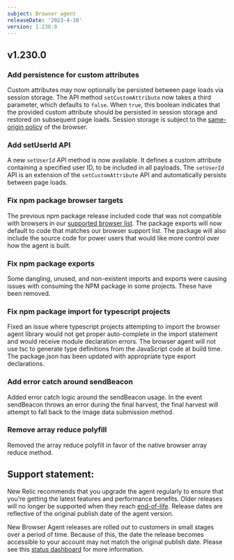 ```yaml
---
subject: Browser agent
releaseDate: '2023-4-10'
version: 1.230.0
---
```


## v1.230.0

### Add persistence for custom attributes
Custom attributes may now optionally be persisted between page loads via session storage. The API method `setCustomAttribute` now takes a third parameter, which defaults to `false`. When `true`, this boolean indicates that the provided custom attribute should be persisted in session storage and restored on subsequent page loads. Session storage is subject to the [same-origin policy](https://developer.mozilla.org/en-US/docs/Web/Security/Same-origin_policy) of the browser.

### Add setUserId API
A new `setUserId` API method is now available. It defines a custom attribute containing a specified user ID, to be included in all payloads. The `setUserId` API is an extension of the `setCustomAttribute` API and automatically persists between page loads.

### Fix npm package browser targets
The previous npm package release included code that was not compatible with browsers in our [supported browser list](https://docs.newrelic.com/docs/browser/new-relic-browser/getting-started/compatibility-requirements-browser-monitoring/#browser-types). The package exports will now default to code that matches our browser support list. The package will also include the source code for power users that would like more control over how the agent is built.

### Fix npm package exports
Some dangling, unused, and non-existent imports and exports were causing issues with consuming the NPM package in some projects. These have been removed.

### Fix npm package import for typescript projects
Fixed an issue where typescript projects attempting to import the browser agent library would not get proper auto-complete in the import statement and would receive module declaration errors. The browser agent will not use tsc to generate type definitions from the JavaScript code at build time. The package.json has been updated with appropriate type export declarations.

### Add error catch around sendBeacon
Added error catch logic around the sendBeacon usage. In the event sendBeacon throws an error during the final harvest, the final harvest will attempt to fall back to the image data submission method.

### Remove array reduce polyfill
Removed the array reduce polyfill in favor of the native browser array reduce method.

## Support statement:
New Relic recommends that you upgrade the agent regularly to ensure that you're getting the latest features and performance benefits. Older releases will no longer be supported when they reach [end-of-life](https://docs.newrelic.com/docs/browser/browser-monitoring/getting-started/browser-agent-eol-policy/). Release dates are reflective of the original publish date of the agent version.

New Browser Agent releases are rolled out to customers in small stages over a period of time. Because of this, the date the release becomes accessible to your account may not match the original publish date. Please see this [status dashboard](https://newrelic.github.io/newrelic-browser-agent-release/) for more information.